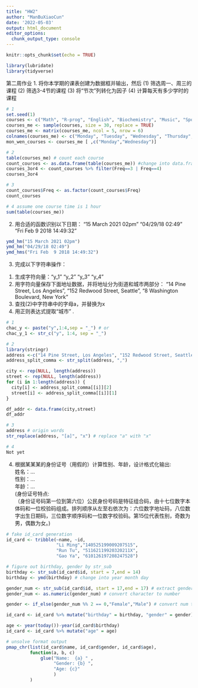 ```yaml
---
title: "HW2"
author: "ManBuXiaoCun"
date: '2022-05-03'
output: html_document
editor_options: 
  chunk_output_type: console
---
```


```r
knitr::opts_chunk$set(echo = TRUE)
```

```r
library(lubridate)
library(tidyverse)
```

第二周作业
1. 将你本学期的课表创建为数据框并输出，然后
(1) 筛选周一、周三的课程
(2) 筛选3-4节的课程
(3) 将“节次”列转化为因子
(4) 计算每天有多少学时的课程

```r
# 1
set.seed(1)
courses <- c("Math", "R-prog", "English", "Biochemistry", "Music", "Sport", "Art", "Presentation skill", NA)
courses_me <- sample(courses, size = 30, replace = TRUE)
courses_me <- matrix(courses_me, ncol = 5, nrow = 6)
colnames(courses_me) <- c("Monday", "Tuesday", "Wednesday", "Thursday", "Friday")
mon_wen_courses <- courses_me [ ,c("Monday","Wednesday")]

# 2
table(courses_me) # count each course
count_courses <- as.data.frame(table(courses_me)) #change into data.frame
courses_3or4 <- count_courses %>% filter(Freq==3 | Freq==4)
courses_3or4

# 3
count_courses$Freq <- as.factor(count_courses$Freq)
count_courses

# 4 assume one course time is 1 hour 
sum(table(courses_me))

```


2. 用合适的函数识别以下日期：
"15 March 2021 02pm"
"04/29/18 02:49"
"Fri Feb  9 2018 14:49:32"
```r
ymd_hm("15 March 2021 02pm")
ymd_hm("04/29/18 02:49")
ymd_hms("Fri Feb  9 2018 14:49:32")
```


3. 完成以下字符串操作：
(1)	生成字符向量："y_1" "y_2" "y_3" "y_4"
(2)	用字符向量保存下面地址数据，并将地址分为街道和城市两部分：
"14 Pine Street, Los Angeles", "152 Redwood Street, Seattle", "8 Washington Boulevard, New York"
(3)	查找(2)中字符串中的字母a，并替换为x
(4)	用正则表达式提取“城市”
.
```r
# 1
chac_y <- paste("y",1:4,sep = "_") # or
chac_y_1 <- str_c("y", 1:4, sep = "_")

# 2
library(stringr)
address <-c("14 Pine Street, Los Angeles", "152 Redwood Street, Seattle", "8 Washington Boulevard, New York")
address_split_comma <- str_split(address, ",")

city <- rep(NULL, length(address))
street <- rep(NULL, length(address))
for (i in 1:length(address)) {
  city[i] <- address_split_comma[[i]][2] 
  street[i] <- address_split_comma[[i]][1] 
}

df_addr <- data.frame(city,street)
df_addr

# 3
address # origin words
str_replace(address, "[a]", "x") # replace "a" with "x"

# 4
Not yet
```
4. 根据某某某的身份证号（用假的）计算性别、年龄，设计格式化输出:\
姓名：… \
性别：… \
年龄：… \
(身份证号特点:\
（身份证号码第一位到第六位）公民身份号码是特征组合码，由十七位数字本体码和一位校验码组成。排列顺序从左至右依次为：六位数字地址码，八位数字出生日期码，三位数字顺序码和一位数字校验码。第15位代表性别，奇数为男，偶数为女。)
```r

# fake id_card generation
id_card <- tribble(~name, ~id,
                   "Li Ming","140525199009207515",
                   "Run Tu", "51162119920320211X",
                   "Gao Ya", "610126197208247528")

# figure out birthday, gender by str_sub
birthday <- str_sub(id_card$id, start = 7,end = 14)
birthday <- ymd(birthday) # change into year month day

gender_num <- str_sub(id_card$id, start = 17,end = 17) # extract gender identity num
gender_num <- as.numeric(gender_num) # convert character to number

gender <- if_else(gender_num %% 2 == 0,"Female","Male") # convert num to male and female

id_card <- id_card %>% mutate("birthday" = birthday, "gender" = gender)

age <- year(today())-year(id_card$birthday)
id_card <- id_card %>% mutate("age" = age)

# unsolve format output
pmap_chr(list(id_card$name, id_card$gender, id_card$age),
         function(a, b, c) 
             glue("Name:  {a} " ,
                  "Gender: {b} ", 
                  "Age: {c}"  
                  )
         )
```


